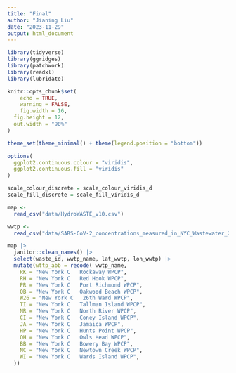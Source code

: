 ```yaml
---
title: "Final"
author: "Jianing Liu"
date: "2023-11-29"
output: html_document
---
```


```r
library(tidyverse)
library(ggridges)
library(patchwork)
library(readxl)
library(lubridate)

knitr::opts_chunk$set(
	echo = TRUE,
	warning = FALSE,
	fig.width = 16, 
  fig.height = 12,
  out.width = "90%"
)

theme_set(theme_minimal() + theme(legend.position = "bottom"))

options(
  ggplot2.continuous.colour = "viridis",
  ggplot2.continuous.fill = "viridis"
)

scale_colour_discrete = scale_colour_viridis_d
scale_fill_discrete = scale_fill_viridis_d
```


```r
map <-
  read_csv("data/HydroWASTE_v10.csv")

wwtp <-
  read_csv("data/SARS-CoV-2_concentrations_measured_in_NYC_Wastewater_20231129.csv")
```


```r
map |>
  janitor::clean_names() |>
  select(waste_id, wwtp_name, lat_wwtp, lon_wwtp) |>
  mutate(wttp_abb = recode( wwtp_name,
    RK = "New York C   Rockaway WPCP",
    RH = "New York C   Red Hook WPCP",
    PR = "New York C   Port Richmond WPCP",
    OB = "New York C   Oakwood Beach WPCP",
    W26 = "New York C   26th Ward WPCP",
    TI = "New York C   Tallman Island WPCP",
    NR = "New York C   North River WPCP",
    CI = "New York C   Coney Island WPCP",
    JA = "New York C   Jamaica WPCP",
    HP = "New York C   Hunts Point WPCP",
    OH = "New York C   Owls Head WPCP",
    BB = "New York C   Bowery Bay WPCP",
    NC = "New York C   Newtown Creek WPCP",
    WI = "New York C   Wards Island WPCP",
  ))
```


